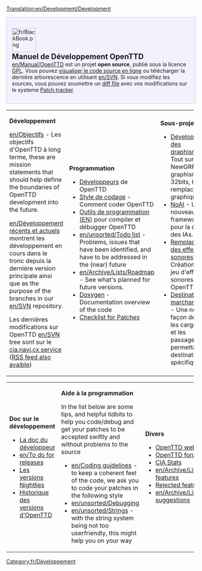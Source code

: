 [[Translation:en/Development/Development]]
{{fr/Traduction|Development|25}}


<div style="background-color: #f1f2fe; border: 1px solid #c7c8fe; margin:0; padding: 1em 1em 1em 1em; text-align:left">
[[File:fr/BlackBook.png|64px|left]]
<strong style="font-size:1.4em; display:block">Manuel de Développement OpenTTD</strong>
[[en/Manual/OpenTTD]] est un projet '''open source''', publié sous la licence [http://www.gnu.org/copyleft/gpl.html GPL]. Vous pouvez [http://svn.openttd.org/ visualiser le code source en ligne] ou télécharger la dernière arborescence en utilisant [[en/SVN]]. Si vous modifiez les sources, vous pouvez soumettre un [[en/SVN#How_do_I_make_a_diff_file_to_share_my_changes_with_other_coders.3F|diff file]] avec vos modifications sur le systeme [http://bugs.openttd.org Patch tracker].
</div>
{| cellspacing="3" class="mainpagetable" align="center" cellpadding="10px" style="background-color: #E7EBFF; border: 1px solid #c7c8fe; margin:0; border-top:none; padding:0"
|- valign="top"
|width="33%"|
<font size="3">'''Développement'''</font>

[[en/Objectifs]] - Les objectifs d'OpenTTD à long terme, these are mission statements that should help define the boundaries of OpenTTD development into the future.

[[en/Développement récents et actuels]] montrent les développement en cours dans le tronc depuis la dernière version principale ainsi que as the purpose of the branches in our [[en/SVN]] repository.

Les dernières modifications sur OpenTTD [[en/SVN]] tree sont sur le [http://cia.navi.cx/stats/project/OpenTTD cia.navi.cx service] ([http://cia.navi.cx/stats/project/OpenTTD/.rss?ver=2&medium=unquoted&limit=15 RSS feed also avaible])

|width="33%"|
<font size="3">'''Programmation'''</font>

*[[fr/unsorted/Développeurs|Développeurs]] de OpenTTD
*[[fr/Development/Style de codage|Style de codage]] - Comment coder OpenTTD
*[[en/Coding Tools|Outils de programmation (EN)]] pour compiler et débugger OpenTTD
*[[en/unsorted/Todo list]] - Problems, issues that have been identified, and have to be addressed in the (near) future
*[[en/Archive/Lists/Roadmap]] - See what's planned for future versions.
*[http://docs.openttd.org Doxygen] - Documentation overview of the code
*[[en/PatchChecklist|Checklist for Patches]]

|width="33%"|
<font size="3">'''Sous-projets'''</font>

*[[fr/GFXDev/Page principal|Développement des graphismes]] - Tout sur les NewGRFs, les graphismes 32bits, le remplacement graphique, etc.
*[[fr/Development/Script/IA/Page principale|NoAI]] - Un nouveau framework pour la création des IAs.
*[[fr/Archive/Community/Remplacement des effets sonores|Remplacement des effets sonores]] - Création d'un jeu d'effets sonores pour OpenTTD.
*[[fr/Community/Patches/Destinations des passagers et des cargaisons|Destination des marchandises]] - Une nouvelle façon de gérer les cargaisons et les passagers permettant les destinations spécifiques.
|}  <!------------- 3th part ------------->
{| cellspacing="3" class="mainpagetable" align="center" cellpadding="10px" style="background-color: #E7EBFF; border: 1px solid #c7c8fe; margin:0; border-top:none; padding:0; margin-bottom:2em"
|- valign="top"
|width="33%"|
<font size="3">'''Doc sur le développement'''</font>

*[[fr/Documentation de d%C3%A9veloppement|La doc du développeur]]
*[[en/To do for releases]]
*[[fr/unsorted/Construction de nuit|Les versions Nightlies]]
*[[fr/Archive/OpenTTD/Historique des versions OpenTTD|Historique des versions d'OpenTTD]]

|width="33%"|
<font size="3">'''Aide à la programmation'''</font>

In the list below are some tips, and helpful tidbits to help you code/debug and get your patches to be accepted swiftly and without problems to the source
*[[en/Coding guidelines]] - to keep a coherent feel of the code, we ask you to code your patches in the following style
*[[en/unsorted/Debugging]]
*[[en/unsorted/Strings]] - with the string system being not too userfriendly, this might help you on your way

|width="33%"|
<font size="3">'''Divers'''</font>

* [http://www.openttd.org OpenTTD website]
* [http://www.tt-forums.net/viewforum.php?f=55 OpenTTD forum]
* [http://cia.vc/stats/project/OpenTTD CIA Stats]
* [[en/Archive/Lists/Requested features]]
* [[en/unsorted/Rejected features|Rejected features]]
* [[en/Archive/Lists/Miscellaneous suggestions]]
|}

[[Category:fr/Développement]]